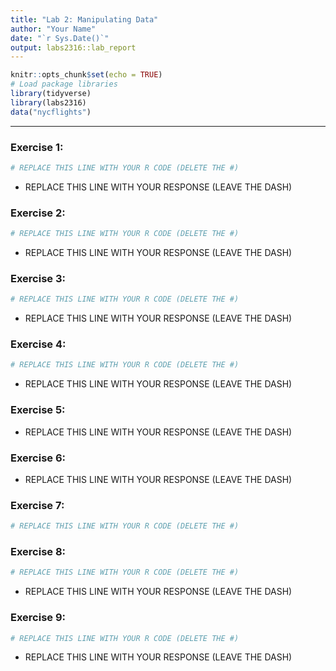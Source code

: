 ```yaml
---
title: "Lab 2: Manipulating Data"
author: "Your Name"
date: "`r Sys.Date()`"
output: labs2316::lab_report
---
```


```r
knitr::opts_chunk$set(echo = TRUE)
# Load package libraries
library(tidyverse)
library(labs2316)
data("nycflights")
```

* * *

### Exercise 1:

```r
# REPLACE THIS LINE WITH YOUR R CODE (DELETE THE #)
```

- REPLACE THIS LINE WITH YOUR RESPONSE (LEAVE THE DASH)


### Exercise 2:

```r
# REPLACE THIS LINE WITH YOUR R CODE (DELETE THE #)
```

- REPLACE THIS LINE WITH YOUR RESPONSE (LEAVE THE DASH)


### Exercise 3:

```r
# REPLACE THIS LINE WITH YOUR R CODE (DELETE THE #)
```

- REPLACE THIS LINE WITH YOUR RESPONSE (LEAVE THE DASH)


### Exercise 4:

```r
# REPLACE THIS LINE WITH YOUR R CODE (DELETE THE #)
```

- REPLACE THIS LINE WITH YOUR RESPONSE (LEAVE THE DASH)


### Exercise 5:

- REPLACE THIS LINE WITH YOUR RESPONSE (LEAVE THE DASH)


### Exercise 6:

- REPLACE THIS LINE WITH YOUR RESPONSE (LEAVE THE DASH)


### Exercise 7:

```r
# REPLACE THIS LINE WITH YOUR R CODE (DELETE THE #)
```


### Exercise 8:

```r
# REPLACE THIS LINE WITH YOUR R CODE (DELETE THE #)
```

- REPLACE THIS LINE WITH YOUR RESPONSE (LEAVE THE DASH)


### Exercise 9:

```r
# REPLACE THIS LINE WITH YOUR R CODE (DELETE THE #)
```

- REPLACE THIS LINE WITH YOUR RESPONSE (LEAVE THE DASH)

